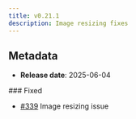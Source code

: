```yaml
---
title: v0.21.1
description: Image resizing fixes
---
```


## Metadata

- **Release date**: 2025-06-04

### Fixed

- [#339](https://github.com/InditexTech/weavejs/issues/339) Image resizing issue
